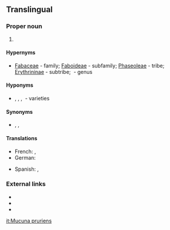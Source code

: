 ==Translingual==
{{rfi}}
===Proper noun===
{{taxoninfl|head={{taxlink|Mucuna|genus|noshow=1}} {{epinew|pruriens||la}}|i=1|g=f}}

# {{taxon|species|family|Fabaceae|the {{vern|velvet bean}}, a [[legume]], native to Africa and tropical Asia, used as a [[food]] and [[forage]] source, as a [[toxin]], and for [[medicinal]] purposes, the seed pods of which have a dense covering of bristles that cause skin irritation when touched.}}

====Hypernyms====
* {{sense|species}} [[Fabaceae]]&nbsp;- family; [[Faboideae]]&nbsp;- subfamily; [[Phaseoleae]]&nbsp;- tribe; [[Erythrininae]]&nbsp;- subtribe; {{taxlink|Mucuna|genus|noshow=1}}&nbsp;- genus

====Hyponyms====
* {{sense|species}} {{taxlink|Mucuna pruriens var. hirsuta|variety|noshow=1}}, {{taxlink|Mucuna pruriens var. pruriens|variety|noshow=1}}, {{taxlink|Mucuna pruriens var. sericophylla|variety|noshow=1}}, {{taxlink|Mucuna pruriens var. utilis|variety|noshow=1}}&nbsp;- varieties

====Synonyms====
* {{sense|species}} {{vern|buffalo bean}}, {{vern|cow itch}}, {{vern|hell fire bean}}

====Translations====
{{trans-top|velvet bean}}
*French: {{t|fr|Pois pouilleux}}, {{t|fr|Poil à gratter}}
*German: {{t|de|Juckbohne}}
{{trans-mid}}
*Spanish: {{t|es|picapica}}, {{t|es|chiporro}}
{{trans-bottom}}

===External links===
* {{pedia}}
* {{specieslite|}}
* {{comcatlite}}

[[it:Mucuna pruriens]]